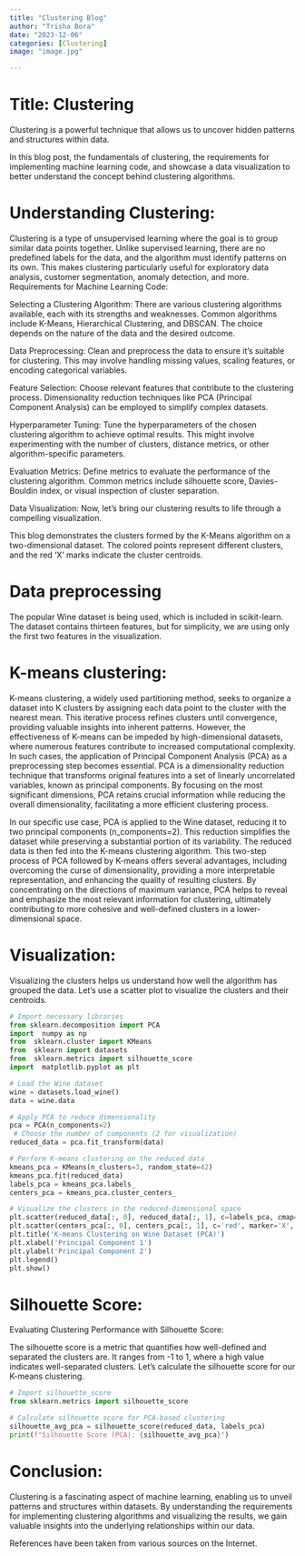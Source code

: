 ```yaml
---
title: "Clustering Blog"
author: "Trisha Bora"
date: "2023-12-06"
categories: [Clustering]
image: "image.jpg"

---
```

# Title: Clustering
Clustering is a powerful technique that allows us to uncover hidden patterns and structures within data.

In this blog post, the fundamentals of clustering, the requirements for implementing machine learning code, and showcase a data visualization to better understand the concept behind clustering algorithms.

# Understanding Clustering:

Clustering is a type of unsupervised learning where the goal is to group similar data points together. Unlike supervised learning, there are no predefined labels for the data, and the algorithm must identify patterns on its own. This makes clustering particularly useful for exploratory data analysis, customer segmentation, anomaly detection, and more.
Requirements for Machine Learning Code:

Selecting a Clustering Algorithm: There are various clustering algorithms available, each with its strengths and weaknesses. Common algorithms include K-Means, Hierarchical Clustering, and DBSCAN. The choice depends on the nature of the data and the desired outcome.

Data Preprocessing: Clean and preprocess the data to ensure it's suitable for clustering. This may involve handling missing values, scaling features, or encoding categorical variables.

Feature Selection: Choose relevant features that contribute to the clustering process. Dimensionality reduction techniques like PCA (Principal Component Analysis) can be employed to simplify complex datasets.

Hyperparameter Tuning: Tune the hyperparameters of the chosen clustering algorithm to achieve optimal results. This might involve experimenting with the number of clusters, distance metrics, or other algorithm-specific parameters.

Evaluation Metrics: Define metrics to evaluate the performance of the clustering algorithm. Common metrics include silhouette score, Davies-Bouldin index, or visual inspection of cluster separation.

Data Visualization: Now, let's bring our clustering results to life through a compelling visualization.

This blog demonstrates the clusters formed by the K-Means algorithm on a two-dimensional dataset. The colored points represent different clusters, and the red 'X' marks indicate the cluster centroids.

# Data preprocessing
 The popular Wine dataset is being used, which is included in scikit-learn. The dataset contains thirteen features, but for simplicity, we are using only the first two features in the visualization.

 
# K-means clustering:

 K-means clustering, a widely used partitioning method, seeks to organize a dataset into K clusters by assigning each data point to the cluster with the nearest mean. This iterative process refines clusters until convergence, providing valuable insights into inherent patterns. However, the effectiveness of K-means can be impeded by high-dimensional datasets, where numerous features contribute to increased computational complexity. In such cases, the application of Principal Component Analysis (PCA) as a preprocessing step becomes essential. PCA is a dimensionality reduction technique that transforms original features into a set of linearly uncorrelated variables, known as principal components. By focusing on the most significant dimensions, PCA retains crucial information while reducing the overall dimensionality, facilitating a more efficient clustering process.

In our specific use case, PCA is applied to the Wine dataset, reducing it to two principal components (n_components=2). This reduction simplifies the dataset while preserving a substantial portion of its variability. The reduced data is then fed into the K-means clustering algorithm. This two-step process of PCA followed by K-means offers several advantages, including overcoming the curse of dimensionality, providing a more interpretable representation, and enhancing the quality of resulting clusters. By concentrating on the directions of maximum variance, PCA helps to reveal and emphasize the most relevant information for clustering, ultimately contributing to more cohesive and well-defined clusters in a lower-dimensional space.

# Visualization:
Visualizing the clusters helps us understand how well the algorithm has grouped the data. Let's use a scatter plot to visualize the clusters and their centroids.

```python
# Import necessary libraries
from sklearn.decomposition import PCA
import  numpy as np
from  sklearn.cluster import KMeans
from  sklearn import datasets
from  sklearn.metrics import silhouette_score
import  matplotlib.pyplot as plt

# Load the Wine dataset
wine = datasets.load_wine()
data = wine.data

# Apply PCA to reduce dimensionality
pca = PCA(n_components=2) 
 # Choose the number of components (2 for visualization)
reduced_data = pca.fit_transform(data)

# Perform K-means clustering on the reduced data
kmeans_pca = KMeans(n_clusters=3, random_state=42)
kmeans_pca.fit(reduced_data)
labels_pca = kmeans_pca.labels_
centers_pca = kmeans_pca.cluster_centers_

# Visualize the clusters in the reduced-dimensional space
plt.scatter(reduced_data[:, 0], reduced_data[:, 1], c=labels_pca, cmap='viridis', s=50, alpha=0.8, edgecolors='w')
plt.scatter(centers_pca[:, 0], centers_pca[:, 1], c='red', marker='X', s=200, label='Cluster Centers')
plt.title('K-means Clustering on Wine Dataset (PCA)')
plt.xlabel('Principal Component 1')
plt.ylabel('Principal Component 2')
plt.legend()
plt.show()
```
# Silhouette Score:
Evaluating Clustering Performance with Silhouette Score:

The silhouette score is a metric that quantifies how well-defined and separated the clusters are. It ranges from -1 to 1, where a high value indicates well-separated clusters. Let's calculate the silhouette score for our K-means clustering.
```python
# Import silhouette_score
from sklearn.metrics import silhouette_score

# Calculate silhouette score for PCA-based clustering
silhouette_avg_pca = silhouette_score(reduced_data, labels_pca)
print(f"Silhouette Score (PCA): {silhouette_avg_pca}")

```
# Conclusion:
Clustering is a fascinating aspect of machine learning, enabling us to unveil patterns and structures within datasets. By understanding the requirements for implementing clustering algorithms and visualizing the results, we gain valuable insights into the underlying relationships within our data.

References have been taken from various sources on the Internet.